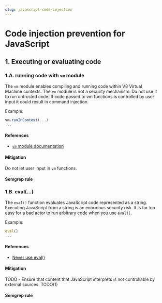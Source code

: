 ```yaml
---
slug: javascript-code-injection
---
```



# Code injection prevention for JavaScript

<CodeInjectionIntro />

## 1. Executing or evaluating code

### 1.A. running code with `vm` module

The `vm` module enables compiling and running code within V8 Virtual Machine contexts. The `vm` module is not a security mechanism. Do not use it to run untrusted code. If code passed to vm functions is controlled by user input it could result in command injection. 

Example:

```javascript
vm.runInContext(...)
...
```

#### References

- [`vm` module documentation](https://nodejs.org/dist/latest-v14.x/docs/api/vm.html)

#### Mitigation

Do not let user input in `vm` functions.

#### Semgrep rule

<LinkToRegistryRule ruleId="javascript.lang.security.audit.vm-injection.vm-runincontext-context-injection" />

### 1.B. eval(...)

The `eval()` function evaluates JavaScript code represented as a string. Executing JavaScript from a string is an enormous security risk. It is far too easy for a bad actor to run arbitrary code when you use `eval()`. 

Example:

```javascript
eval()
...
```

#### References

- [Never use eval()](https://developer.mozilla.org/en-US/docs/Web/JavaScript/Reference/Global_Objects/eval#never_use_eval!)

#### Mitigation

TODO - Ensure that content that JavaScript interprets is not controllable by external sources. TODO(1)

#### Semgrep rule

<LinkToRegistryRule ruleId="javascript.lang.security.detect-eval-with-expression.detect-eval-with-expression" />

